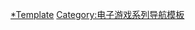 {{Navbox
| name = Growlanser系列
| title = [[夢幻騎士系列]]
| state = {{{state|autocollapse}}}
| bodyclass=hlist

| group1=系列作品
| list1=
* [[夢幻騎士]]
* [[夢幻騎士II|II]]
* [[夢幻騎士III|III]]
* [[夢幻騎士Generations|Generations]]
* [[夢幻騎士IV|IV]]
* [[夢幻騎士V|V]]
* [[夢幻騎士VI|VI]]

| group2=相關作品
| list2=
* [[夢幻模擬戰]]

}}<noinclude>
{{collapsible option}}

{{DEFAULTSORT:Growlanser}}
[[Category:夢幻騎士系列|*Template]]
[[Category:电子游戏系列导航模板]]
</noinclude>